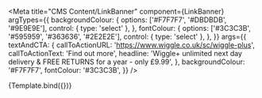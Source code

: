 
<Meta
  title="CMS Content/LinkBanner"
  component={LinkBanner}
  argTypes={{
    backgroundColour: {
      options: ['#F7F7F7', '#DBDBDB', '#9E9E9E'],
      control: { type: 'select' },
    },
    fontColour: {
      options: ['#3C3C3B', '#595959', '#363636', '#2E2E2E'],
      control: { type: 'select' },
    },
  }}
  args={{
    textAndCTA: {
      callToActionURL: 'https://www.wiggle.co.uk/sc/wiggle-plus',
      callToActionText: 'Find out more',
      headline:
        'Wiggle+ unlimited next day delivery & FREE RETURNS for a year - only £9.99',
    },
    backgroundColour: '#F7F7F7',
    fontColour: '#3C3C3B',
  }}
/>


<Canvas>
  <Story name="Wiggle Plus Banner">{Template.bind({})}</Story>
</Canvas>
